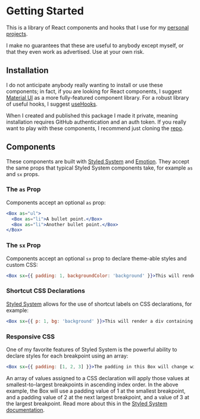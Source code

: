 
<Meta title="Documentation/Getting Started" />

# Getting Started

This is a library of React components and hooks that I use for my <a href="https://www.mclairdfamily.com/">personal projects</a>.

I make no guarantees that these are useful to anybody except myself, or that they even work as advertised. Use at your own risk.

## Installation

I do not anticipate anybody really wanting to install or use these components; in fact, if you are looking for React components, I suggest <a href="https://mui.com/">Material UI</a> as a more fully-featured component library. For a robust library of useful hooks, I suggest <a href="https://usehooks.com/">useHooks</a>.

When I created and published this package I made it private, meaning installation requires GitHub authentication and an auth token. If you really want to play with these components, I recommend just cloning the <a href="https://github.com/theresamclaird/atomic">repo</a>.

## Components

These components are built with <a href="https://styled-system.com/">Styled System</a> and <a href="https://emotion.sh/docs/introduction">Emotion</a>. They accept the same props that typical Styled System components take, for example `as` and `sx` props.

### The `as` Prop

Components accept an optional `as` prop:

```jsx
<Box as="ul">
  <Box as="li">A bullet point.</Box>
  <Box as="li">Another bullet point.</Box>
</Box>
```
### The `sx` Prop
Components accept an optional `sx` prop to declare theme-able styles and custom CSS:

```jsx
<Box sx={{ padding: 1, backgroundColor: 'background' }}>This will render a div containing this text.</Box>
```

### Shortcut CSS Declarations

<a href="https://styled-system.com/api">Styled System</a> allows for the use of shortcut labels on CSS declarations, for example:

```jsx
<Box sx={{ p: 1, bg: 'background' }}>This will render a div containing this text.</Box>
```

### Responsive CSS

One of my favorite features of Styled System is the powerful ability to declare styles for each breakpoint using an array:

```jsx
<Box sx={{ padding: [1, 2, 3] }}>The padding in this Box will change with each breakpoint.</Box>
```

An array of values assigned to a CSS declaration will apply those values at smallest-to-largest breakpoints in ascending index order. In the above example, the Box will use a padding value of 1 at the smallest breakpoint, and a padding value of 2 at the next largest breakpoint, and a value of 3 at the largest breakpoint. Read more about this in the <a href="https://styled-system.com/responsive-styles">Styled System documentation</a>.